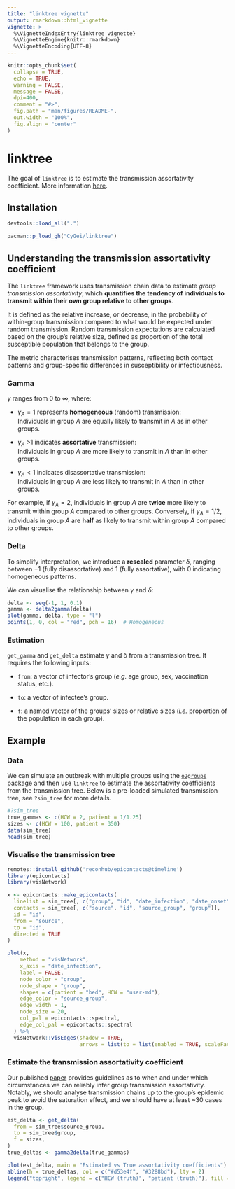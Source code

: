 ```yaml
---
title: "linktree vignette"
output: rmarkdown::html_vignette
vignette: >
  %\VignetteIndexEntry{linktree vignette}
  %\VignetteEngine{knitr::rmarkdown}
  %\VignetteEncoding{UTF-8}
---
```


```r
knitr::opts_chunk$set(
  collapse = TRUE,
  echo = TRUE, 
  warning = FALSE, 
  message = FALSE, 
  dpi=400,
  comment = "#>",
  fig.path = "man/figures/README-",
  out.width = "100%",
  fig.align = "center"
)
```

# linktree

The goal of `linktree` is to estimate the transmission assortativity coefficient. More information [here](https://journals.plos.org/plosone/article?id=10.1371/journal.pone.0313037).

## Installation

```r
devtools::load_all(".")
```

```r
pacman::p_load_gh("CyGei/linktree")
```

## Understanding the transmission assortativity coefficient

The `linktree` framework uses transmission chain data to estimate *group transmission assortativity*, which **quantifies the tendency of individuals to transmit within their own group relative to other groups**.

It is defined as the relative increase, or decrease, in the probability of within-group transmission compared to what would be expected under random transmission. Random transmission expectations are calculated based on the group's relative size, defined as proportion of the total susceptible population that belongs to the group.

The metric characterises transmission patterns, reflecting both contact patterns and group-specific differences in susceptibility or infectiousness.

### Gamma

$\gamma$ ranges from $0$ to $\infty$, where:

-   $\gamma_A = 1$ represents **homogeneous** (random) transmission:\
    Individuals in group *A* are equally likely to transmit in *A* as in other groups.

-   $\gamma_A$ \>1 indicates **assortative** transmission:\
    Individuals in group *A* are more likely to transmit in *A* than in other groups.

-   $\gamma_A < 1$ indicates disassortative transmission:\
    Individuals in group *A* are less likely to transmit in *A* than in other groups.

For example, if $\gamma_A = 2$, individuals in group *A* are **twice** more likely to transmit within group *A* compared to other groups. Conversely, if $\gamma_A = 1/2$, individuals in group *A* are **half** as likely to transmit within group *A* compared to other groups.

### Delta

To simplify interpretation, we introduce a **rescaled** parameter $\delta$, ranging between $-1$ (fully disassortative) and $1$ (fully assortative), with 0 indicating homogeneous patterns.

We can visualise the relationship between $\gamma$ and $\delta$:

```r
delta <- seq(-1, 1, 0.1)
gamma <- delta2gamma(delta)
plot(gamma, delta, type = "l")
points(1, 0, col = "red", pch = 16)  # Homogeneous
```

### Estimation

`get_gamma` and `get_delta` estimate $\gamma$ and $\delta$ from a transmission tree. It requires the following inputs:

-   `from`: a vector of infector's group (*e.g.* age group, sex, vaccination status, etc.).

-   `to`: a vector of infectee's group.

-   `f`: a named vector of the groups' sizes or relative sizes (*i.e.* proportion of the population in each group).

## Example

### Data

We can simulate an outbreak with multiple groups using the [`o2groups`](https://github.com/CyGei/o2groups) package and then use `linktree` to estimate the assortativity coefficients from the transmission tree. Below is a pre-loaded simulated transmission tree, see `?sim_tree` for more details.

```r
#?sim_tree
true_gammas <- c(HCW = 2, patient = 1/1.25)
sizes <- c(HCW = 100, patient = 350)
data(sim_tree)
head(sim_tree)
```

### Visualise the transmission tree

```r
remotes::install_github('reconhub/epicontacts@timeline')
library(epicontacts)
library(visNetwork)

x <- epicontacts::make_epicontacts(
  linelist = sim_tree[, c("group", "id", "date_infection", "date_onset")],
  contacts = sim_tree[, c("source", "id", "source_group", "group")],
  id = "id",
  from = "source",
  to = "id",
  directed = TRUE
)

plot(x,
    method = "visNetwork",
    x_axis = "date_infection",
    label = FALSE,
    node_color = "group", 
    node_shape = "group",
    shapes = c(patient = "bed", HCW = "user-md"),
    edge_color = "source_group",
    edge_width = 1,
    node_size = 20,
    col_pal = epicontacts::spectral,
    edge_col_pal = epicontacts::spectral
  ) %>%
  visNetwork::visEdges(shadow = TRUE,
                       arrows = list(to = list(enabled = TRUE, scaleFactor = 0.1))) 
```

### Estimate the transmission assortativity coefficient
Our published [paper](https://journals.plos.org/plosone/article?id=10.1371/journal.pone.0313037) provides guidelines as to when and under which circumstances we can reliably infer group transmission assortativity. Notably, we should analyse transmission chains up to the group's epidemic peak to avoid the saturation effect, and we should have at least ~30 cases in the group.

```r
est_delta <- get_delta(
  from = sim_tree$source_group,
  to = sim_tree$group,
  f = sizes,
)
true_deltas <- gamma2delta(true_gammas)

plot(est_delta, main = "Estimated vs True assortativity coefficients")
abline(h = true_deltas, col = c("#d53e4f", "#3288bd"), lty = 2)
legend("topright", legend = c("HCW (truth)", "patient (truth)"), fill = c("#d53e4f", "#3288bd"), bty = "n")
```




